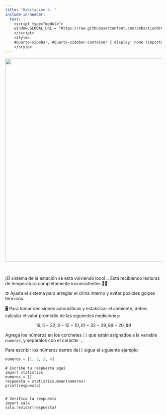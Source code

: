 ```yaml
---
title: "Habitación 4: "
include-in-header:
  text: |
    <script type="module">
    window.GLOBAL_URL = "https://raw.githubusercontent.com/sebastiandres/pyschool_2025/refs/heads/main/quarto/rooms/sala_04.py";
    </script>
    <style>
    #quarto-sidebar, #quarto-sidebar-container { display: none !important; }
    </style>
---
```


<center>
<img src="./sala_04.png" width="650">
</center>

<br/>

¡El sistema de la estación se está volviendo loco!... Está recibiendo lecturas de
temperatura completamente inconsistentes 🧊🔥.

⚙️ Ajusta el sistema para arreglar el clima interno y evitar posibles golpes térmicos.

🖥️ Para tomar decisiones automáticas y estabilizar el ambiente, debes calcular el valor promedio
de las siguientes mediciones:

$$
19,5 - 22,3 - 12 - 10,01 - 32 - 29,99 - 20,89
$$

<div class="alert alert-info">
Agrega los números en los corchetes `[]` que están asignados a la variable `numeros`, y sepáralos con el caracter `,`.
</div>

::: {.callout-tip title="Pista" collapse="true"}

Para escribir los números dentro de`[]` sigue el siguiente ejemplo:
```python 
numeros = [1, 2, 3, 4]
```
:::

```pyodide-python
# Escribe tu respuesta aquí
import statistics
numeros = []
respuesta = statistics.mean(numeros)
print(respuesta)


# Verifica la respuesta
import sala
sala.revisar(respuesta)
```